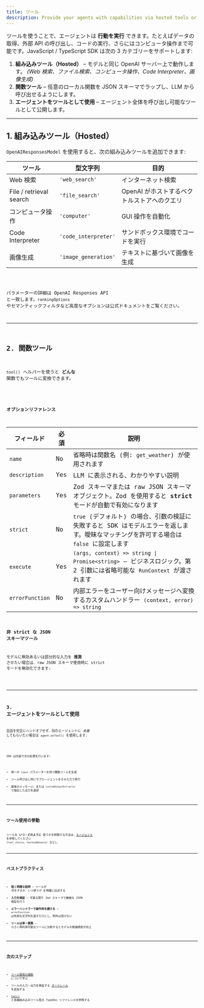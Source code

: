 ```yaml
---
title: ツール
description: Provide your agents with capabilities via hosted tools or custom function tools
---
```



ツールを使うことで、エージェントは **行動を実行** できます。たとえばデータの取得、外部 API の呼び出し、コードの実行、さらにはコンピュータ操作まで可能です。JavaScript / TypeScript SDK は次の 3 カテゴリーをサポートします:

1. **組み込みツール（Hosted）** – モデルと同じ OpenAI サーバー上で動作します。 _(Web 検索、ファイル検索、コンピュータ操作、Code Interpreter、画像生成)_
2. **関数ツール** – 任意のローカル関数を JSON スキーマでラップし、LLM から呼び出せるようにします。
3. **エージェントをツールとして使用** – エージェント全体を呼び出し可能なツールとして公開します。

---

## 1. 組み込みツール（Hosted）

`OpenAIResponsesModel` を使用すると、次の組み込みツールを追加できます:

| ツール                  | 型文字列             | 目的                                        |
| ----------------------- | -------------------- | ------------------------------------------- |
| Web 検索                | `'web_search'`       | インターネット検索                          |
| File / retrieval search | `'file_search'`      | OpenAI がホストするベクトルストアへのクエリ |
| コンピュータ操作        | `'computer'`         | GUI 操作を自動化                            |
| Code Interpreter        | `'code_interpreter'` | サンドボックス環境でコードを実行            |
| 画像生成                | `'image_generation'` | テキストに基づいて画像を生成                |

<Code lang="typescript" code={toolsHostedToolsExample} title="Hosted tools" />

パラメーターの詳細は OpenAI Responses API と一致します。`rankingOptions` やセマンティックフィルタなど高度なオプションは公式ドキュメントをご覧ください。

---

## 2. 関数ツール

`tool()` ヘルパーを使うと **どんな** 関数でもツールに変換できます。

<Code
  lang="typescript"
  code={toolsFunctionExample}
  title="Function tool with Zod parameters"
/>

### オプションリファレンス

| フィールド      | 必須 | 説明                                                                                                                                   |
| --------------- | ---- | -------------------------------------------------------------------------------------------------------------------------------------- |
| `name`          | No   | 省略時は関数名 (例: `get_weather`) が使用されます                                                                                      |
| `description`   | Yes  | LLM に表示される、わかりやすい説明                                                                                                     |
| `parameters`    | Yes  | Zod スキーマまたは raw JSON スキーマオブジェクト。Zod を使用すると **strict** モードが自動で有効になります                             |
| `strict`        | No   | `true` (デフォルト) の場合、引数の検証に失敗すると SDK はモデルエラーを返します。曖昧なマッチングを許可する場合は `false` に設定します |
| `execute`       | Yes  | `(args, context) => string \| Promise<string>` – ビジネスロジック。第 2 引数には省略可能な `RunContext` が渡されます                   |
| `errorFunction` | No   | 内部エラーをユーザー向けメッセージへ変換するカスタムハンドラー `(context, error) => string`                                            |

### 非 strict な JSON スキーマツール

モデルに無効あるいは部分的な入力を **推測** させたい場合は、raw JSON スキーマ使用時に strict モードを無効化できます:

<Code
  lang="typescript"
  code={nonStrictSchemaTools}
  title="Non-strict JSON schema tools"
/>

---

## 3. エージェントをツールとして使用

会話を完全にハンドオフせず、別のエージェントに _支援_ してもらいたい場合は `agent.asTool()` を使用します:

<Code lang="typescript" code={agentsAsToolsExample} title="Agents as tools" />

SDK は内部で次の処理を行います:

- 単一の `input` パラメーターを持つ関数ツールを生成
- ツール呼び出し時にサブエージェントをその入力で実行
- 最後のメッセージ、または `customOutputExtractor` で抽出した出力を返却

---

## ツール使用の挙動

ツールを **いつ・どのように** 使うかを制御する方法は、[エージェント](/openai-agents-js/ja/guides/agents#forcing-tool-use) を参照してください (`tool_choice`、`toolUseBehavior` など)。

---

## ベストプラクティス

- **短く明確な説明** – ツールが _何をするか_、_いつ使うか_ を明確に記述する
- **入力を検証** – 可能な限り Zod スキーマで厳格な JSON 検証を行う
- **エラーハンドラーで副作用を避ける** – `errorFunction` は有用な文字列を返すだけにし、例外は投げない
- **ツールは単一責務** – 小さく再利用可能なツールに分割するとモデルの推論精度が向上

---

## 次のステップ

- [ツール使用の強制](/openai-agents-js/ja/guides/agents#forcing-tool-use) について学ぶ
- ツールの入力・出力を検証する [ガードレール](/openai-agents-js/ja/guides/guardrails) を追加する
- [`tool()`](/openai-agents-js/openai/agents/functions/tool) と各種組み込みツール型の TypeDoc リファレンスを参照する
